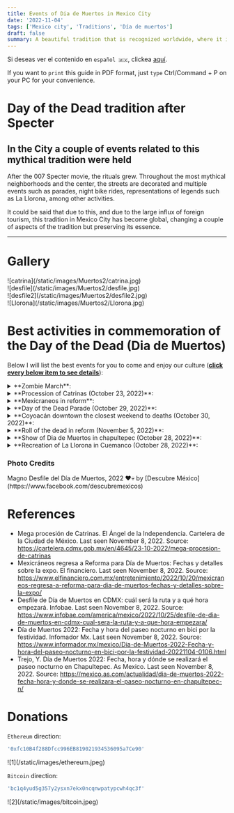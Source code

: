 ```yaml
---
title: Events of Dia de Muertos in Mexico City
date: '2022-11-04'
tags: ['Mexico city', 'Traditions', 'Día de muertos']
draft: false
summary: A beautiful tradition that is recognized worldwide, where it is unmissable not to come to Mexico.
---
```


Si deseas ver el contenido en `español 🇲🇽`, clickea [aquí](/blog/diegoYFrida).

If you want to `print` this guide in PDF format, just `type` Ctrl/Command + P on your PC for your convenience.

# Day of the Dead tradition after Specter

## In the City a couple of events related to this mythical tradition were held

After the 007 Specter movie, the rituals grew. Throughout the most mythical neighborhoods and the center, the streets are decorated and
multiple events such as parades, night bike rides, representations of legends such as La Llorona, among other activities.

It could be said that due to this, and due to the large influx of foreign tourism, this tradition in Mexico City has become global, changing a couple of aspects of the tradition but preserving its essence.

---

# Gallery

<div className="-mx-2 flex flex-wrap overflow-hidden xl:-mx-2">
  <div className="my-1 w-full overflow-hidden px-2 xl:my-1 xl:w-1/2 xl:px-2">
    ![catrina](/static/images/Muertos2/catrina.jpg)
  </div>
  <div className="my-1 w-full overflow-hidden px-2 xl:my-1 xl:w-1/2 xl:px-2">
    ![desfile](/static/images/Muertos2/desfile.jpg)
  </div>
  <div className="my-1 w-full overflow-hidden px-2 xl:my-1 xl:w-1/2 xl:px-2">
    ![desfile2](/static/images/Muertos2/desfile2.jpg)
  </div>
  <div className="my-1 w-full overflow-hidden px-2 xl:my-1 xl:w-1/2 xl:px-2">
    ![Llorona](/static/images/Muertos2/Llorona.jpg)
  </div>
</div>

# Best activities in commemoration of the Day of the Dead (Dia de Muertos)

Below I will list the best events for you to come and enjoy our culture (<u>**click every below item to see details**</u>):

<details>
  <summary>**Zombie March**:</summary>
  <ul>
    <li type="square">
      {' '}
      It is an event that takes place year after year and takes place a couple of days prior to the celebration
      of the day of the dead. The march proceeds from the Monument to the Revolution to the Zocalo in
      Mexico City.{' '}
    </li>
    <li type="square">
      {' '}
      If you want to know more about when it will be done, the places it will visit and the times, take
      a look at its [website](https://marchazombie.mx/).{' '}
    </li>
  </ul>
</details>

<details>
  <summary>**Procession of Catrinas (October 23, 2022)**:</summary>
  <ul>
    <li type="square">
      {' '}
      It is a parade analogous to the day of the dead but focused on variations of the Catrina, with
      typical music.{' '}
    </li>
    <li type="square">
      {' '}
      It is a parade that takes place along Reforma Avenue, and it is a parade that lasted approximately
      7 hours. It is the first edition with which it is carried out.
    </li>
    <li type="square">
      {' '}
      If you want to know a little bit about Catrina, click [here](/blog/diaMuertos).{' '}
    </li>
  </ul>
</details>

<details>
  <summary>**Mexicraneos in reform**:</summary>
  <ul>
    <li type="square">
      {' '}
      They are decorated skulls from different parts of the country, including some from other parts
      of the world, demonstrating the multiculturalism of Mexico in the world.{' '}
    </li>
    <li type="square">
      {' '}
      It is an exhibition that has been going on for 5 years and will be around a month, from October
      14 to November 13 of this year.{' '}
    </li>
  </ul>
</details>

<details>
  <summary>**Day of the Dead Parade (October 29, 2022)**:</summary>
  <ul>
    <li type="square">
      {' '}
      It is a commemorative parade that represents that it is the day of the dead.{' '}
    </li>
    <li type="square">
      {' '}
      As mentioned, after the Specter movie, this tradition was changed in the City and too many open-air
      events began to be held along its main avenues.{' '}
    </li>
    <li type="square">
      {' '}
      The parade will take place from the entrance of the Puerta de los Leones of Chapultepec Park (Reform
      Avenue) to the zocalo (main square) from 11 am to 5 pm.{' '}
    </li>
  </ul>
</details>

<details>
  <summary>**Coyoacán downtown the closest weekend to deaths (October 30, 2022)**:</summary>
  <ul>
    <li type="square">
      {' '}
      It is a tradition carried out year after year by the Chilangos who go in disguise to walk through
      the streets of this beautiful area of ​​the City.
    </li>
    <li type="square">
      {' '}
      You will find many costumes, delicious Churros with Chocolate, and above all, too many people and
      a good atmosphere.{' '}
    </li>
  </ul>
</details>

<details>
  <summary>**Roll of the dead in reform (November 5, 2022)**:</summary>
  <ul>
    <li type="square">
      {' '}
      It is an event that has been taking place for a couple of years and is unmissable, because imagine
      that you can take a ride through the main avenues of the city by bicycle at night.
    </li>
    <li type="square">
      {' '}
      Now add that you will see people in costume, it is an event that you should not miss either.
    </li>
    <li type="square"> Available from 7 pm to 11 pm. </li>
  </ul>
</details>

<details>
  <summary>**Show of Dia de Muertos in chapultepec (October 28, 2022)**:</summary>
  <ul>
    <li type="square">
      {' '}
      It is my favorite event of the day of the dead in the City. Similarly, the entrance is through
      the gate of the lions. You must go early because the lines are very long, preferably go one or
      two hours in advance.{' '}
    </li>
    <li type="square">
      {' '}
      Usually it is done a couple of days before or after, but it always includes the days of the dead
      (November 1 and 2).{' '}
    </li>
  </ul>
</details>

<details>
  <summary>**Recreation of La Llorona in Cuemanco (October 28, 2022)**:</summary>
  <ul>
    <li type="square">
      {' '}
      I've never been but many people recommend it. It takes place on the trajineras of Xochimilco in
      the Cuemanco area, and it is an event that takes place at night so that the folklore and the darkness
      of this legend are felt more.{' '}
    </li>
    <li type="square">
      {' '}
      It is a very complete representation of what happened just after the Spanish conquered us. If you
      want to know more about her, click [here](/blog/diaMuertos).{' '}
    </li>
    <li type="square">
      {' '}
      You can buy your tickets [here](https://boletia.com/eventos/lalloronaenembarcaderocuemanco?utm_campaign=2022%20la%20llorona%20cdmx&utm_source=google&utm_medium=paid%20seach&utm_term=la%20llorona%20en%
      20xochimilco&gclid=Cj0KCQiAmaibBhCAARIsAKUlaKSsOoZDmd62klHXzeqoPJLSK86OeCEIsX8DMxBv0-EvbgtiWlR89uwaAv4LEALw_wcB)
      and it is an event that lasts about a month from Friday to Sunday, so you have time to attend to
      the others.{' '}
    </li>
  </ul>
</details>

### Photo Credits

<div>
  Magno Desfile del Día de Muertos, 2022 ❤️💀 by [Descubre
  México](https://www.facebook.com/descubremexicos)
</div>

# References

- Mega procesión de Catrinas. El Ángel de la Independencia. Cartelera de la Ciudad de México. Last seen November 8, 2022. Source: https://cartelera.cdmx.gob.mx/en/4645/23-10-2022/mega-procesion-de-catrinas
- Mexicráneos regresa a Reforma para Día de Muertos: Fechas y detalles sobre la expo. El financiero. Last seen November 8, 2022. Source: https://www.elfinanciero.com.mx/entretenimiento/2022/10/20/mexicraneos-regresa-a-reforma-para-dia-de-muertos-fechas-y-detalles-sobre-la-expo/
- Desfile de Día de Muertos en CDMX: cuál será la ruta y a qué hora empezará. Infobae. Last seen November 8, 2022. Source: https://www.infobae.com/america/mexico/2022/10/25/desfile-de-dia-de-muertos-en-cdmx-cual-sera-la-ruta-y-a-que-hora-empezara/
- Día de Muertos 2022: Fecha y hora del paseo nocturno en bici por la festividad. Infomador Mx. Last seen November 8, 2022. Source: https://www.informador.mx/mexico/Dia-de-Muertos-2022-Fecha-y-hora-del-paseo-nocturno-en-bici-por-la-festividad-20221104-0106.html
- Trejo, Y. Día de Muertos 2022: Fecha, hora y dónde se realizará el paseo nocturno en Chapultepec. As Mexico. Last seen November 8, 2022. Source: https://mexico.as.com/actualidad/dia-de-muertos-2022-fecha-hora-y-donde-se-realizara-el-paseo-nocturno-en-chapultepec-n/

# Donations

`Ethereum` direction:

```bash
'0xfc10B4f288Dfcc996EB819021934536095a7Ce90'
```

<div className="-mx-2 flex flex-wrap overflow-hidden xl:-mx-2">
  <div className="my-1 w-full overflow-hidden px-2 xl:my-1 xl:w-1/2 xl:px-2">
    ![1](/static/images/ethereum.jpeg)
  </div>
</div>

`Bitcoin` direction:

```bash
'bc1q4yud5g357y2ysxn7ekx0ncqnwpatypcwh4qc3f'
```

<div className="-mx-2 flex flex-wrap overflow-hidden xl:-mx-2">
  <div className="my-1 w-full overflow-hidden px-2 xl:my-1 xl:w-1/2 xl:px-2">
    ![2](/static/images/bitcoin.jpeg)
  </div>
</div>

